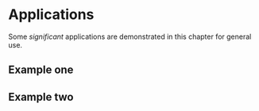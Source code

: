 # Applications

Some _significant_ applications are demonstrated in this chapter for general 
use.

## Example one

## Example two
